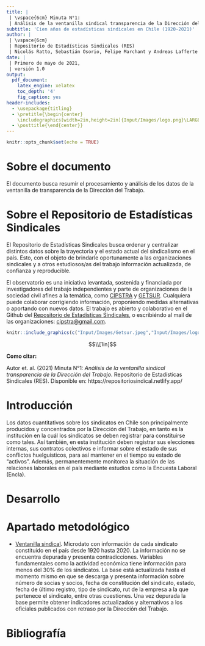 ```yaml
---
title: |
 | \vspace{6cm} Minuta N°1:
 | Análisis de la ventanilla sindical transparencia de la Dirección del Trabajo.
subtitle: 'Cien años de estadísticas sindicales en Chile (1920-2021)'
author: |
 | \vspace{6cm} 
 | Repositorio de Estadísticas Sindicales (RES)
 | Nicolás Ratto, Sebastián Osorio, Felipe Marchant y Andreas Lafferte
date: |
 | Primero de mayo de 2021,
 | versión 1.0
output:
  pdf_document:
    latex_engine: xelatex
    toc_depth: '4'
    fig_caption: yes  
header-includes:
  - \usepackage{titling}
  - \pretitle{\begin{center}
    \includegraphics[width=2in,height=2in]{Input/Images/logo.png}\LARGE\\}
  - \posttitle{\end{center}}
---
```


```r
knitr::opts_chunk$set(echo = TRUE)
```

\newpage

# Sobre el documento

El documento busca resumir el procesamiento y análisis de los datos de la ventanilla de transparencia de la Dirección del Trabajo.  

# Sobre el Repositorio de Estadísticas Sindicales

El Repositorio de Estadísticas Sindicales busca ordenar y centralizar distintos datos sobre la trayectoria y el estado actual del sindicalismo en el país. Esto, con el objeto de brindarle oportunamente a las organizaciones sindicales y a otros estudiosos/as del trabajo información actualizada, de confianza y reproducible.

El observatorio es una iniciativa levantada, sostenida y financiada por investigadores del trabajo independientes y parte de organizaciones de la sociedad civil afines a la temática, como [CIPSTRA](https://cipstra.cl/) y [GETSUR](http://www.getsur.cl/). Cualquiera puede colaborar corrigiendo información, proponiendo medidas alternativas o aportando con nuevos datos. El trabajo es abierto y colaborativo en el Github del [Repositorio de Estadísticas Sindicales](https://github.com/ObservatorioSindical), o escribiéndo al mail de las organizaciones: <cipstra@gmail.com>.


```r
knitr::include_graphics(c("Input/Images/Getsur.jpeg","Input/Images/logo_sin_fondo.png"))
```

$$\\[1in]$$

**Como citar:** 

Autor et. al. (2021) Minuta N°1: *Análisis de la ventanilla sindical transparencia de la Dirección del Trabajo*. Repositorio de Estadísticas Sindicales (RES). Disponible en: https://repositoriosindical.netlify.app/ 



\newpage

# Introducción

Los datos cuantitativos sobre los sindicatos en Chile son principalmente producidos y concentrados por la Dirección del Trabajo, en tanto es la institución en la cuál los sindicatos se deben registrar para constituirse como tales. Así también, en esta institución deben registrar sus elecciones internas, sus contratos colectivos e informar sobre el estado de sus conflictos huelguísticos, para así mantener en el tiempo su estado de "activos". Además, permanentemente monitorea la situación de las relaciones laborales en el país mediante estudios como la Encuesta Laboral (Encla). 


\newpage

# Desarrollo






\newpage

# Apartado metodológico

+ [Ventanilla sindical](../ventanilla). Microdato con información de cada sindicato constituido en el país desde 1920 hasta 2020. La información no se encuentra depurada y presenta contradicciones. Variables fundamentales como la actividad económica tiene información para menos del 30% de los sindicatos. La base está actualizada hasta el momento mismo en que se descarga y presenta información sobre número de socias y socios, fecha de constitución del sindicato, estado, fecha de último registro, tipo de sindicato, rut de la empresa a la que pertenece el sindicato, entre otras cuestiones. Una vez depurada la base permite obtener indicadores actualizados y alternativos a los oficiales publicados con retraso por la Dirección del Trabajo.


\newpage

# Bibliografía

